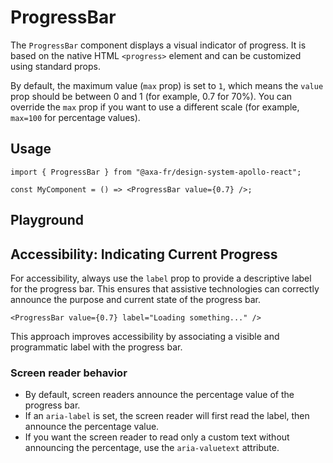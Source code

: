 
<Meta of={ProgressBarStories} />

# ProgressBar

The `ProgressBar` component displays a visual indicator of progress. It is based on the native HTML `<progress>` element and can be customized using standard props.

By default, the maximum value (`max` prop) is set to `1`, which means the `value` prop should be between 0 and 1 (for example, 0.7 for 70%).
You can override the `max` prop if you want to use a different scale (for example, `max=100` for percentage values).

## Usage

```tsx title="Example usage"
import { ProgressBar } from "@axa-fr/design-system-apollo-react";

const MyComponent = () => <ProgressBar value={0.7} />;
```

## Playground

<Canvas of={ProgressBarStories.Playground} sourceState="shown" />

<Controls of={ProgressBarStories.Playground} />

## Accessibility: Indicating Current Progress

For accessibility, always use the `label` prop to provide a descriptive label for the progress bar. This ensures that assistive technologies can correctly announce the purpose and current state of the progress bar.

```tsx title="Accessible ProgressBar"
<ProgressBar value={0.7} label="Loading something..." />
```

This approach improves accessibility by associating a visible and programmatic label with the progress bar.

### Screen reader behavior

- By default, screen readers announce the percentage value of the progress bar.
- If an `aria-label` is set, the screen reader will first read the label, then announce the percentage value.
- If you want the screen reader to read only a custom text without announcing the percentage, use the `aria-valuetext` attribute.
